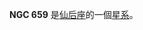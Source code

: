 {{NGCInfoBox|NGCID=NGC 659|發現者=卡羅琳·赫歇爾|發現日期=1783年-月-日|其他編號=OCL 332|曆元=J2000.0|赤經=1時44分24秒
|赤緯=60°40'24"|星座=仙后座|星體=星系|星等=7.9|表面亮度=|藍等=}}

'''NGC 659''' 是[[仙后座|仙后座]]的一個[[星系|星系]]。

{{NGCReference|659}}
{{Catalogs|NGC=659}}